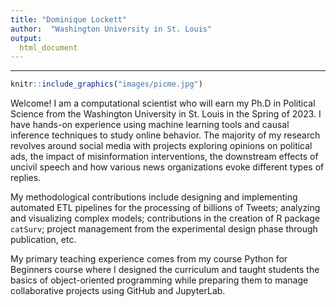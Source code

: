 ```yaml
---
title: "Dominique Lockett"
author:  "Washington University in St. Louis"
output:
  html_document
---
```


------------------------------------------------------------------------

```r
knitr::include_graphics("images/picme.jpg")
```

Welcome! I am a computational scientist who will earn my Ph.D in Political Science from the Washington University in St. Louis in the Spring of 2023. I have hands-on experience using machine learning tools and causal inference techniques to study online behavior. The majority of my research revolves around social media with projects exploring opinions on political ads, the impact of misinformation interventions, the downstream effects of uncivil speech and how various news organizations evoke different types of replies.

</p>

My methodological contributions include designing and implementing automated ETL pipelines for the processing of billions of Tweets; analyzing and visualizing complex models; contributions in the creation of R package `catSurv`; project management from the experimental design phase through publication, etc.

My primary teaching experience comes from my course Python for Beginners course where I designed the curriculum and taught students the basics of object-oriented programming while preparing them to manage collaborative projects using GitHub and JupyterLab.
